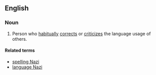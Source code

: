 ==English==

===Noun===
{{en-noun|sg=[[grammar]] [[Nazi]]}}

# {{slang|idiom}} Person who [[habitually]] [[correct]]s or [[criticize]]s the language usage of others.

====Related terms====
* [[spelling Nazi]]
* [[language Nazi]]